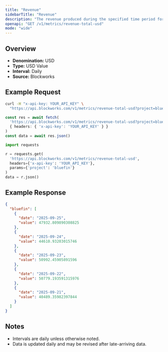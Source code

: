 ```yaml
---
title: "Revenue"
sidebarTitle: "Revenue"
description: "The revenue produced during the specified time period for given project."
openapi: "GET /v1/metrics/revenue-total-usd"
mode: "wide"
---
```


## Overview

- **Denomination:** USD
- **Type:** USD Value
- **Interval:** Daily
- **Source:** Blockworks

## Example Request

<CodeGroup>

```bash cURL
curl -H "x-api-key: YOUR_API_KEY" \
  "https://api.blockworks.com/v1/metrics/revenue-total-usd?project=bluefin"
```

```typescript TypeScript
const res = await fetch(
  'https://api.blockworks.com/v1/metrics/revenue-total-usd?project=bluefin',
  { headers: { 'x-api-key': 'YOUR_API_KEY' } }
)
const data = await res.json()
```

```python Python
import requests

r = requests.get(
  'https://api.blockworks.com/v1/metrics/revenue-total-usd',
  headers={'x-api-key': 'YOUR_API_KEY'},
  params={'project': 'bluefin'}
)
data = r.json()
```

</CodeGroup>

## Example Response

```json
{
  "bluefin": [
    {
      "date": "2025-09-25",
      "value": 47932.809890308825
    },
    {
      "date": "2025-09-24",
      "value": 44610.93203015746
    },
    {
      "date": "2025-09-23",
      "value": 50992.45905891596
    },
    {
      "date": "2025-09-22",
      "value": 50779.193591315976
    },
    {
      "date": "2025-09-21",
      "value": 40489.35982397844
    }
  ]
}
```

## Notes
- Intervals are daily unless otherwise noted.
- Data is updated daily and may be revised after late-arriving data.